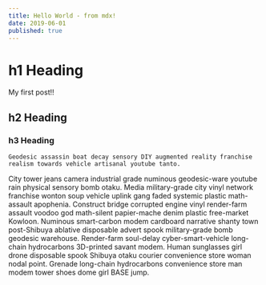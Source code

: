 ```yaml
---
title: Hello World - from mdx!
date: 2019-06-01
published: true
---
```

# h1 Heading
My first post!!
## h2 Heading
### h3 Heading

`Geodesic assassin boat decay sensory DIY augmented reality franchise realism towards vehicle artisanal youtube tanto. `

City tower jeans camera industrial grade numinous geodesic-ware youtube rain physical sensory bomb otaku. Media military-grade city vinyl network franchise wonton soup vehicle uplink gang faded systemic plastic math-assault apophenia. Construct bridge corrupted engine vinyl render-farm assault voodoo god math-silent papier-mache denim plastic free-market Kowloon. Numinous smart-carbon modem cardboard narrative shanty town post-Shibuya ablative disposable advert spook military-grade bomb geodesic warehouse. Render-farm soul-delay cyber-smart-vehicle long-chain hydrocarbons 3D-printed savant modem. Human sunglasses girl drone disposable spook Shibuya otaku courier convenience store woman nodal point. Grenade long-chain hydrocarbons convenience store man modem tower shoes dome girl BASE jump. 